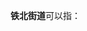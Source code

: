 '''铁北街道'''可以指：
{{PRC admin/disambig|22/03/81/005/000|23/02/06/008/000|23/10/04/003/000}}
{{disambig|cat=四字乡级行政区划消歧义}}